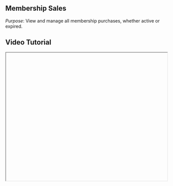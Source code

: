 


<div className="mdx-content">

## Membership Sales

 

*Purpose*: View and manage all membership purchases, whether active or expired.

## Video Tutorial



<iframe
  width="100%"
  height="400"
  title="Membership sales tutorial"
  allowFullScreen
  className="rounded-lg"
/>

---

## Steps:



❶ **Navigate to Sales**  
From the main sidebar, click on **Sales**.

❷ **Select the “Memberships” tab**  
This section displays both active and expired **membership purchases**.

❸ **Add a Membership Sale**  
Click **“Add Sale”**, choose a membership plan, and assign it to a client.

❹ **Edit, Refund, or Void Memberships**  
Use the three-dot menu or Sale ID on each entry to perform these actions.

❺ **Review Expiry Dates and Benefits**  
Each entry shows expiry date, benefits, and usage history.

❻ **Access Invoices and Client History**  
Related invoices and full client usage can be accessed directly.

---

**Tip for Owners**:  
Use this section regularly to track client activity and ensure memberships are being utilized.

<div className="space-y-4 mt-6">

<div className="my-10 border-t border-gray-200" />

## More questions about this


</div>
<div className="space-y-4 mt-6">
  <details className="bg-white rounded-md p-4 border border-gray-300">
  <summary
    className="font-medium text-base text-gray-900"
    style={{
      backgroundColor: 'transparent',
      outline: 'none',
      cursor: 'pointer',
      userSelect: 'none',
      listStyle: 'none',
    }}
  >Can I assign a membership to an existing client?</summary>
   <p className="mt-2 text-sm text-gray-700">
      Yes, during the “Add Sale” process, search and select an existing client from your database.
    </p>
  </details>

  <details className="bg-white rounded-md p-4 border border-gray-300">
  <summary
    className="font-medium text-base text-gray-900"
    style={{
      backgroundColor: 'transparent',
      outline: 'none',
      cursor: 'pointer',
      userSelect: 'none',
      listStyle: 'none',
    }}
  >Can I refund a partially used membership?</summary>
    <p className="mt-2 text-sm text-gray-700">
      Yes, partial or full refunds can be issued based on your policy. Check with your admin settings.
    </p>
  </details>
</div>
</div>

---

<div className="space-y-4 mt-6">

<div className="my-10 border-t border-gray-200" />

<div className="mdx-content mt-10">

Was this article helpful?

<div style={{ display: 'flex', gap: '1rem' }}>
  <button style={{ padding: '0.5rem', borderRadius: '9999px', backgroundColor: '#f0f0f0' }}>
    👍
  </button>
  <button style={{ padding: '0.5rem', borderRadius: '9999px', backgroundColor: '#f0f0f0' }}>
    👎
  </button>
</div>
</div>

---
</div>
